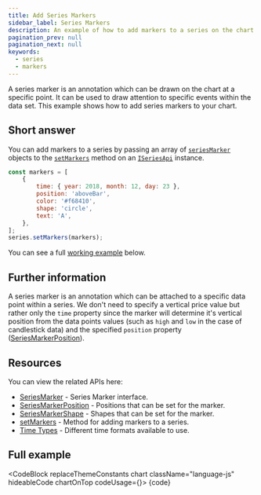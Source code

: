 ```yaml
---
title: Add Series Markers
sidebar_label: Series Markers
description: An example of how to add markers to a series on the chart.
pagination_prev: null
pagination_next: null
keywords:
  - series
  - markers
---
```


A series marker is an annotation which can be drawn on the chart at a specific point.
It can be used to draw attention to specific events within the data set.
This example shows how to add series markers to your chart.

## Short answer

You can add markers to a series by passing an array of [`seriesMarker`](/docs/api/interfaces/SeriesMarker)
objects to the [`setMarkers`](/docs/api/interfaces/ISeriesApi#setmarkers) method on
an [`ISeriesApi`](/docs/api/interfaces/ISeriesApi) instance.

```js
const markers = [
    {
        time: { year: 2018, month: 12, day: 23 },
        position: 'aboveBar',
        color: '#f68410',
        shape: 'circle',
        text: 'A',
    },
];
series.setMarkers(markers);
```

You can see a full [working example](#full-example) below.

## Further information

A series marker is an annotation which can be attached to a specific data point within a series.
We don't need to specify a vertical price value but rather only the `time` property since the
marker will determine it's vertical position from the data points values (such as `high` and
`low` in the case of candlestick data) and the specified `position` property ([SeriesMarkerPosition](/docs/api#seriesmarkerposition)).

## Resources

You can view the related APIs here:
- [SeriesMarker](/docs/api/interfaces/SeriesMarker) - Series Marker interface.
- [SeriesMarkerPosition](/docs/api#seriesmarkerposition) - Positions that can be set for the marker.
- [SeriesMarkerShape](/docs/api#seriesmarkershape) - Shapes that can be set for the marker.
- [setMarkers](/docs/api/interfaces/ISeriesApi#setmarkers) - Method for adding markers to a series.
- [Time Types](/docs/api#time) - Different time formats available to use.

## Full example


<CodeBlock replaceThemeConstants chart className="language-js" hideableCode chartOnTop codeUsage={<UsageGuidePartial />}>
	{code}
</CodeBlock>
